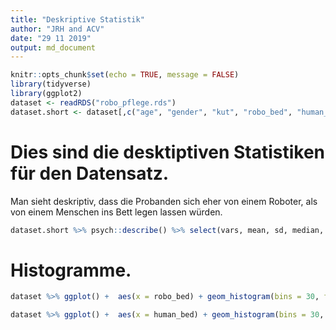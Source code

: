 ```yaml
---
title: "Deskriptive Statistik"
author: "JRH and ACV"
date: "29 11 2019"
output: md_document
---
```


```r
knitr::opts_chunk$set(echo = TRUE, message = FALSE)
library(tidyverse)
library(ggplot2)
dataset <- readRDS("robo_pflege.rds")
dataset.short <- dataset[,c("age", "gender", "kut", "robo_bed", "human_bed")]
```
# Dies sind die desktiptiven Statistiken für den Datensatz.
Man sieht deskriptiv, dass die Probanden sich eher von einem Roboter, als von einem Menschen ins Bett legen lassen würden. 
```r
dataset.short %>% psych::describe() %>% select(vars, mean, sd, median, min, max) 
```
# Histogramme.

```r
dataset %>% ggplot() +  aes(x = robo_bed) + geom_histogram(bins = 30, fill="red")

dataset %>% ggplot() +  aes(x = human_bed) + geom_histogram(bins = 30, fill="blue")
```


